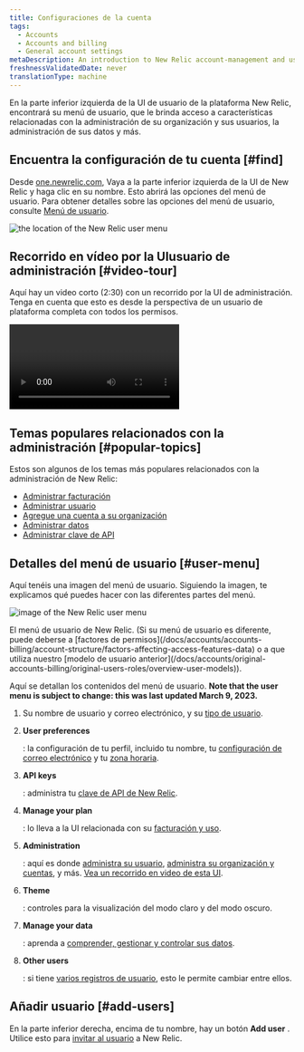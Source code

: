 ```yaml
---
title: Configuraciones de la cuenta
tags:
  - Accounts
  - Accounts and billing
  - General account settings
metaDescription: An introduction to New Relic account-management and user-management settings.
freshnessValidatedDate: never
translationType: machine
---
```




En la parte inferior izquierda de la UI de usuario de la plataforma New Relic, encontrará su menú de usuario, que le brinda acceso a características relacionadas con la administración de su organización y sus usuarios, la administración de sus datos y más.

## Encuentra la configuración de tu cuenta [#find]

Desde [one.newrelic.com](https://one.newrelic.com), Vaya a la parte inferior izquierda de la UI de New Relic y haga clic en su nombre. Esto abrirá las opciones del menú de usuario. Para obtener detalles sobre las opciones del menú de usuario, consulte [Menú de usuario](#user-menu).

<img
  title="the location of the New Relic user menu"
  alt="the location of the New Relic user menu"
  src={accountsUserMenuLocation}
/>

## Recorrido en vídeo por la UIusuario de administración [#video-tour]

Aquí hay un video corto (2:30) con un recorrido por la UI de administración. Tenga en cuenta que esto es desde la perspectiva de un usuario de plataforma completa con todos los permisos.

<Video
  type="wistia"
  id="og6og234xc"
/>

## Temas populares relacionados con la administración [#popular-topics]

Estos son algunos de los temas más populares relacionados con la administración de New Relic:

* [Administrar facturación](/docs/accounts/accounts-billing/new-relic-one-pricing-billing/new-relic-one-pricing-billing#usage-ui)
* [Administrar usuario](/docs/accounts/accounts-billing/new-relic-one-user-management/introduction-managing-users)
* [Agregue una cuenta a su organización](/docs/accounts/accounts-billing/account-structure/add-accounts)
* [Administrar datos](/docs/data-apis/manage-data/manage-your-data)
* [Administrar clave de API](/docs/apis/intro-apis/new-relic-api-keys)

## Detalles del menú de usuario [#user-menu]

Aquí tenéis una imagen del menú de usuario. Siguiendo la imagen, te explicamos qué puedes hacer con las diferentes partes del menú.

<img
  title="image of the New Relic user menu"
  alt="image of the New Relic user menu"
  src={accountsUserMenu}
/>

<figcaption>
  El menú de usuario de New Relic. (Si su menú de usuario es diferente, puede deberse a [factores de permisos](/docs/accounts/accounts-billing/account-structure/factors-affecting-access-features-data) o a que utiliza nuestro [modelo de usuario anterior](/docs/accounts/original-accounts-billing/original-users-roles/overview-user-models)).
</figcaption>

Aquí se detallan los contenidos del menú de usuario. <DoNotTranslate>**Note that the user menu is subject to change: this was last updated March 9, 2023.**</DoNotTranslate>

1. Su nombre de usuario y correo electrónico, y su [tipo de usuario](/docs/accounts/accounts-billing/new-relic-one-user-management/user-type).

2. <DoNotTranslate>**User preferences**</DoNotTranslate>

   : la configuración de tu perfil, incluido tu nombre, tu [configuración de correo electrónico](/docs/accounts/accounts/account-maintenance/account-email-settings/) y tu [zona horaria](/docs/accounts/accounts-billing/general-account-settings/default-time-zone-setting).

3. <DoNotTranslate>**API keys**</DoNotTranslate>

   : administra tu [clave de API de New Relic](/docs/apis/intro-apis/new-relic-api-keys).

4. <DoNotTranslate>**Manage your plan**</DoNotTranslate>

   : lo lleva a la UI relacionada con su [facturación y uso](/docs/accounts/accounts-billing/new-relic-one-pricing-billing/new-relic-one-pricing-billing).

5. <DoNotTranslate>**Administration**</DoNotTranslate>

   : aquí es donde [administra su usuario](/docs/accounts/accounts-billing/new-relic-one-user-management/user-management-ui-and-tasks#where), [administra su organización y cuentas](/docs/accounts/accounts-billing/account-structure/new-relic-account-structure), y más. [Vea un recorrido en video de esta UI](#video-tour).

6. <DoNotTranslate>**Theme**</DoNotTranslate>

   : controles para la visualización del modo claro y del modo oscuro.

7. <DoNotTranslate>**Manage your data**</DoNotTranslate>

   : aprenda a [comprender, gestionar y controlar sus datos](/docs/data-apis/manage-data/manage-your-data).

8. <DoNotTranslate>**Other users**</DoNotTranslate>

   : si tiene [varios registros de usuario](/docs/accounts/accounts-billing/account-setup/multiple-logins-found), esto le permite cambiar entre ellos.

## Añadir usuario [#add-users]

En la parte inferior derecha, encima de tu nombre, hay un botón <DoNotTranslate>**Add user**</DoNotTranslate> . Utilice esto para [invitar al usuario](/docs/accounts/accounts-billing/new-relic-one-user-management/user-management-ui-and-tasks#add-users) a New Relic.